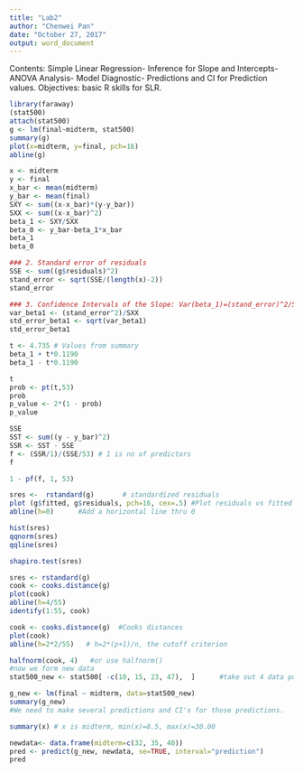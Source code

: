 ---
title: "Lab2"
author: "Chenwei Pan"
date: "October 27, 2017"
output: word_document
---
Contents: Simple Linear Regression- Inference for Slope and Intercepts- ANOVA Analysis- Model Diagnostic- Predictions and CI for Prediction values. Objectives: basic R skills for SLR.

```{r setup, include=FALSE}
library(faraway)
(stat500)
attach(stat500)
g <- lm(final~midterm, stat500)
summary(g)
plot(x=midterm, y=final, pch=16)
abline(g)
```

```{r}
x <- midterm
y <- final
x_bar <- mean(midterm)
y_bar <- mean(final)
SXY <- sum((x-x_bar)*(y-y_bar))
SXX <- sum((x-x_bar)^2)
beta_1 <- SXY/SXX
beta_0 <- y_bar-beta_1*x_bar
beta_1
beta_0
```

```{r}
### 2. Standard error of residuals
SSE <- sum((g$residuals)^2)
stand_error <- sqrt(SSE/(length(x)-2))
stand_error
```

```{r}
### 3. Confidence Intervals of the Slope: Var(beta_1)=(stand_error)^2/SXX
var_beta1 <- (stand_error^2)/SXX
std_error_beta1 <- sqrt(var_beta1)
std_error_beta1

t <- 4.735 # Values from summary
beta_1 + t*0.1190
beta_1 - t*0.1190
```

```{r}
t
prob <- pt(t,53) 
prob
p_value <- 2*(1 - prob)
p_value
```

```{r}
SSE
SST <- sum((y - y_bar)^2)
SSR <- SST - SSE
f <- (SSR/1)/(SSE/53) # 1 is no of predictors
f

1 - pf(f, 1, 53)
```

```{r}
sres <-  rstandard(g)       # standardized residuals
plot (g$fitted, g$residuals, pch=16, cex=.5) #Plot residuals vs fitted values.
abline(h=0)      #Add a horizontal line thru 0  

hist(sres)
qqnorm(sres)
qqline(sres)

shapiro.test(sres)
```

```{r}

sres <- rstandard(g)
cook <- cooks.distance(g)
plot(cook)
abline(h=4/55)
identify(1:55, cook)

cook <- cooks.distance(g)  #Cooks distances
plot(cook)
abline(h=2*2/55)   # h=2*(p+1)/n, the cutoff criterion

halfnorm(cook, 4)   #or use halfnorm()
#now we form new data
stat500_new <- stat500[ -c(10, 15, 23, 47),  ]      #take out 4 data points

```

```{r}
g_new <- lm(final ~ midterm, data=stat500_new)
summary(g_new)
#We need to make several predictions and CI's for those predictions. 

summary(x) # x is midterm, min(x)=8.5, max(x)=30.00

newdata<- data.frame(midterm=c(32, 35, 40))
pred <- predict(g_new, newdata, se=TRUE, interval="prediction")
pred
```